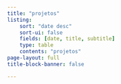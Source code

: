 ```yaml
---
title: "projetos"
listing:
    sort: "date desc"
    sort-ui: false
    fields: [date, title, subtitle]
    type: table
    contents: "projetos"
page-layout: full
title-block-banner: false

---
```


